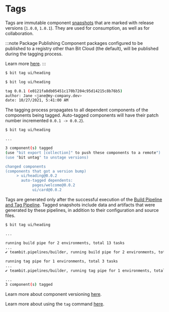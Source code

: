 # Tags

Tags are immutable component [snapshots](component-objects) that are marked with release versions (`1.0.0`, `1.0.1`). They are used for consumption, as well as for collaboration.

:::note Package Publishing
Component packages configured to be published to a registry other than Bit Cloud (the default), will be published during the tagging process.

Learn more [here](/).
:::

```bash
$ bit tag ui/heading
```

```bash
$ bit log ui/heading

tag 0.0.1 (e0121fa8db05451c170b7204c95d14215c8b76b5)
author: Jane <jane@my-company.dev>
date: 10/27/2021, 5:41:00 AM
```

The tagging process propagates to all dependent components of the components being tagged.
Auto-tagged components will have their patch number incremented `0.0.1 -> 0.0.2`).

```bash
$ bit tag ui/heading

...

3 component(s) tagged
(use "bit export [collection]" to push these components to a remote")
(use "bit untag" to unstage versions)

changed components
(components that got a version bump)
     > ui/heading@0.0.2
       auto-tagged dependents:
            pages/welcome@0.0.2
            ui/card@0.0.2

```

Tags are generated only after the successful execution of the [Build Pipeline and Tag Pipeline](/docs/dev-services/builder/build-pipelines#build-pipelines).
Tagged snapshots include data and artifacts that were generated by these pipelines, in addition to their configuration and source files.

```bash
$ bit tag ui/heading

...

running build pipe for 2 environments, total 13 tasks
...
✔ teambit.pipelines/builder, running build pipe for 2 environments, total 13 tasks (completed in 1m)

running tag pipe for 1 environments, total 3 tasks
...
✔ teambit.pipelines/builder, running tag pipe for 1 environments, total 3 tasks (completed in 2s)

...
3 component(s) tagged
```

Learn more about component versioning [here](component-objects).

Learn more about using the `tag` command [here](/docs/reference/cli-reference#tag).
